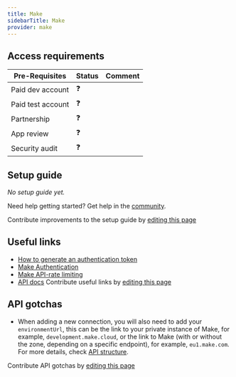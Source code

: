 ```yaml
---
title: Make
sidebarTitle: Make
provider: make
---
```




<Overview />
<PreBuiltTooling provider={providers[pageMetadata.provider]} />
<PreBuiltUseCases />

## Access requirements
| Pre-Requisites | Status | Comment|
| - | - | - |
| Paid dev account | ❓ |  |
| Paid test account | ❓ |  |
| Partnership | ❓ | |
| App review | ❓ |  |
| Security audit | ❓ | |


## Setup guide

_No setup guide yet._

<Tip>Need help getting started? Get help in the [community](https://nango.dev/slack).</Tip>

<Note>Contribute improvements to the setup guide by [editing this page](https://github.com/nangohq/nango/tree/master/docs-v2/integrations/all/make.mdx)</Note>


## Useful links

- [How to generate an authentication token](https://www.make.com/en/api-documentation/authentication-token)
- [Make Authentication](https://www.make.com/en/api-documentation/authentication)
- [Make API-rate limiting](https://www.make.com/en/api-documentation/rate-limiting)
- [API docs](https://www.make.com/en/api-documentation)
<Note>Contribute useful links by [editing this page](https://github.com/nangohq/nango/tree/master/docs-v2/integrations/all/make.mdx)</Note>

## API gotchas

- When adding a new connection, you will also need to add your `environmentUrl`, this can be the link to your private instance of Make, for example, `development.make.cloud`, or the link to Make (with or without the zone, depending on a specific endpoint), for example, `eu1.make.com`. For more details, check [API structure](https://www.make.com/en/api-documentation/api-structure).

<Note>Contribute API gotchas by [editing this page](https://github.com/nangohq/nango/tree/master/docs-v2/integrations/all/make.mdx)</Note>
